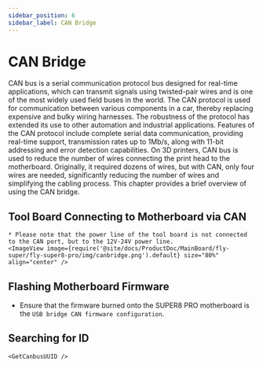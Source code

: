 ```yaml
---
sidebar_position: 6
sidebar_label: CAN Bridge
---
```






# CAN Bridge

CAN bus is a serial communication protocol bus designed for real-time applications, which can transmit signals using twisted-pair wires and is one of the most widely used field buses in the world. The CAN protocol is used for communication between various components in a car, thereby replacing expensive and bulky wiring harnesses. The robustness of the protocol has extended its use to other automation and industrial applications. Features of the CAN protocol include complete serial data communication, providing real-time support, transmission rates up to 1Mb/s, along with 11-bit addressing and error detection capabilities.
On 3D printers, CAN bus is used to reduce the number of wires connecting the print head to the motherboard. Originally, it required dozens of wires, but with CAN, only four wires are needed, significantly reducing the number of wires and simplifying the cabling process.
This chapter provides a brief overview of using the CAN bridge.

## Tool Board Connecting to Motherboard via CAN

    * Please note that the power line of the tool board is not connected to the CAN port, but to the 12V-24V power line.
    <ImageView image={require('@site/docs/ProductDoc/MainBoard/fly-super/fly-super8-pro/img/canbridge.png').default} size="80%" align="center" />

## Flashing Motherboard Firmware

* Ensure that the firmware burned onto the SUPER8 PRO motherboard is the `USB bridge CAN firmware configuration`.

## Searching for ID

    <GetCanbusUUID />